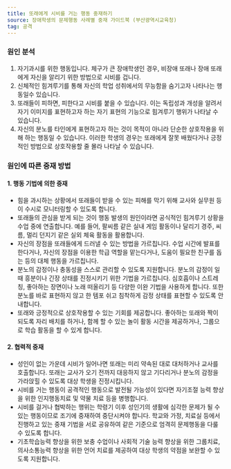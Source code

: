 ```yaml
---
title: 또래에게 시비를 거는 행동 중재하기
source: 장애학생의 문제행동 사례별 중재 가이드북 (부산광역시교육청)
tag: 공격
---
```


### 원인 분석

1. 자기과시를 위한 행동입니다. 체구가 큰 장애학생인 경우, 비장애 또래나 장애 또래에게 자신을 알리기 위한 방법으로 시비를 겁니다.
2. 신체적인 힘겨루기를 통해 자신의 학업 성취에서의 무능함을 숨기고자 나타나는 행동일수 있습니다.
3. 또래들이 피하면, 피한다고 시비를 붙을 수 있습니다. 이는 독립성과 개성을 알려서 자기 이미지를 표현하고자 하는 자기 표현의 기능으로 힘겨루기 행위가 나타날 수 있습니다.
4. 자신의 분노를 타인에게 표현하고자 하는 것이 목적이 아니라 단순한 상호작용을 위해 하는 행동일 수 있습니다. 이러한 학생의 경우는 또래에게 잘못 배웠다거나 긍정적인 방법으로 상호작용할 줄 몰라 나타날 수 있습니다.

### 원인에 따른 중재 방법

#### 1. 행동 기법에 의한 중재

- 힘을 과시하는 상황에서 또래들이 받을 수 있는 피해를 막기 위해 교사와 실무원 등이 수시로 모니터링할 수 있도록 합니다.
- 또래들의 관심을 받게 되는 것이 행동 발생의 원인이라면 공식적인 힘겨루기 상황을 수업 중에 연출합니다. 예를 들어, 팔씨름 같은 실내 게임 활동이나 달리기 경주, 씨름, 멀리 던지기 같은 실외 체육 활동을 활용합니다.
- 자신의 장점을 또래들에게 드러낼 수 있는 방법을 가르칩니다. 수업 시간에 발표를 한다거나, 자신의 장점을 이용한 학급 역할을 맡는다거나, 도움이 필요한 친구를 돕는 등의 대체 행동을 가르칩니다.
- 분노의 감정이나 충동성을 스스로 관리할 수 있도록 지원합니다. 분노의 감정이 일 때 흥분이나 긴장 상태를 진정시키기 위한 기법을 가르칩니다. 심호흡이나 스트레칭, 좋아하는 장면이나 노래 떠올리기 등 다양한 이완 기법을 사용하게 합니다. 또한 분노를 바로 표현하지 않고 한 템포 쉬고 침착하게 감정 상태를 표현할 수 있도록 안내합니다.
- 또래와 긍정적으로 상호작용할 수 있는 기회를 제공합니다. 좋아하는 또래와 짝이 되도록 자리 배치를 하거나, 함께 할 수 있는 놀이 활동 시간을 제공하거나, 그룹으로 학습 활동을 할 수 있게 합니다.

#### 2. 협력적 중재

- 성인이 없는 가운데 시비가 일어나면 또래는 미리 약속된 대로 대처하거나 교사를 호출합니다. 또래는 교사가 오기 전까지 대응하지 않고 기다리거나 분노의 감정을 가라앉힐 수 있도록 대상 학생을 진정시킵니다.
- 시비를 거는 행동이 공격적인 행동으로 발전될 가능성이 있다면 자기조절 능력 향상을 위한 인지행동치료 및 약물 치료 등을 병행합니다.
- 시비를 걸거나 협박하는 행위는 학령기 이후 성인기의 생활에 심각한 문제가 될 수 있는 행동이므로 조기에 중재하여 중단시켜야 합니다. 학교와 가정, 치료실 등에서 진행하고 있는 중재 기법을 서로 공유하여 같은 기준으로 엄격히 문제행동을 다룰 수 있도록 합니다.
- 기초학습능력 향상을 위한 보충 수업이나 사회적 기술 능력 향상을 위한 그룹치료, 의사소통능력 향상을 위한 언어 치료를 제공하여 대상 학생의 약점을 보완할 수 있도록 지원합니다.





